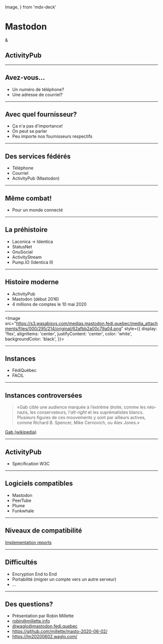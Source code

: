   Image,
} from 'mdx-deck'

<Head>
  <title>Mastodon, mais encore?</title>
</Head>

# Mastodon
&
## ActivityPub


---

## Avez-vous...

<Steps>

* Un numéro de téléphone?
* Une adresse de courriel?

</Steps>

---



## Avec quel fournisseur?

* Ça n'a pas d'importance!
* On peut se parler
* Peu importe nos fournisseurs respectifs


---


## Des services fédérés

* Téléphone
* Courriel
* ActivityPub (Mastodon)

---

## Même combat!

* Pour un monde connecté

---

## La préhistoire

* Laconica -> Identica
* StatusNet
* GnuSocial
* ActivityStream
* Pump.IO (Identica II)


---

## Histoire moderne

* ActivityPub
* Mastodon (début 2016)
* 4 millions de comptes le 10 mai 2020

---

<Image
  src="https://s3.wasabisys.com/medias.mastodon.fedi.quebec/media_attachments/files/000/295/214/original/62afbb2a00c79a04.png"
  style={{
    display: 'flex',
    alignItems: 'center',
    justifyContent: 'center',
    color: 'white',
    backgroundColor: 'black',
  }}>

</Image>

---

## Instances

* FédiQuébec
* FACIL



---

## Instances controversées

> «Gab cible une audience marquée à l’extrême droite, comme les néo-nazis, les conservateurs, l'*alt-right* et les suprématistes blancs. Plusieurs figures de ces mouvements y sont par ailleurs actives, comme Richard B. Spencer, Mike Cernovich, ou Alex Jones.»

[Gab (wikipedia)]

---

## ActivityPub

* Spécification W3C


---

## Logiciels compatibles

* Mastodon
* PeerTube
* Plume
* Funkwhale


---

## Niveaux de compatibilité

[Implementation reports]

---

## Difficultés

* Encryption End to End
* Portabilité (migrer un compte vers un autre serveur)
* ...


---

## Des questions?

* Présentation par Robin Millette
* robin@millette.info
* [@waglo@mastodon.fedi.quebec]
* https://github.com/millette/masto-2020-06-02/
* https://lm20200602.waglo.com/


[Mastodon]: <https://joinmastodon.org/>
[ActivityPub]: <https://activitypub.rocks/>
[W3C Recommendation]: <https://www.w3.org/TR/activitypub/>
[Implementation reports]: <https://activitypub.rocks/implementation-report/>
[FédiQuébec]: <https://mastodon.fedi.quebec/>
[FACIL]: <https://jasette.facil.services/>
[Laconica, ou comment communiquer un p'tit peu, mais souvent]: <https://www.youtube.com/watch?v=XDmS5qV-cKY>
[12e anniveraire]: <https://fediverse.party/en/post/fediverse-12-years-in-2020>
[GNU social]: <https://www.gnu.org/software/social/>
[4 millons]: <https://bitcoinhackers.org/@mastodonusercount/104143808816528050>
[MS]: <https://mastodon.social/>
[MS2]: <https://mastodon.online/about>
[Pick]: <https://instances.social/>
[Gab]: <https://gab.com/>
[Gab (wikipedia)]: <https://fr.wikipedia.org/wiki/Gab_(r%C3%A9seau_social)>
[PeerTube]: <https://peer.tube/>
[Plume]: <https://joinplu.me/>
[Funkwhale]: <https://funkwhale.audio/>
[Explore Fediverse Software]: <https://fediverse.party/en/miscellaneous>
[Explore Fediverse Tools]: <https://fediverse.party/en/tools>
[Awesome ActivityPub]: <https://github.com/BasixKOR/awesome-activitypub>
[SocialHub]: <https://socialhub.activitypub.rocks/>
[@waglo@mastodon.fedi.quebec]: <https://mastodon.fedi.quebec/@waglo>
